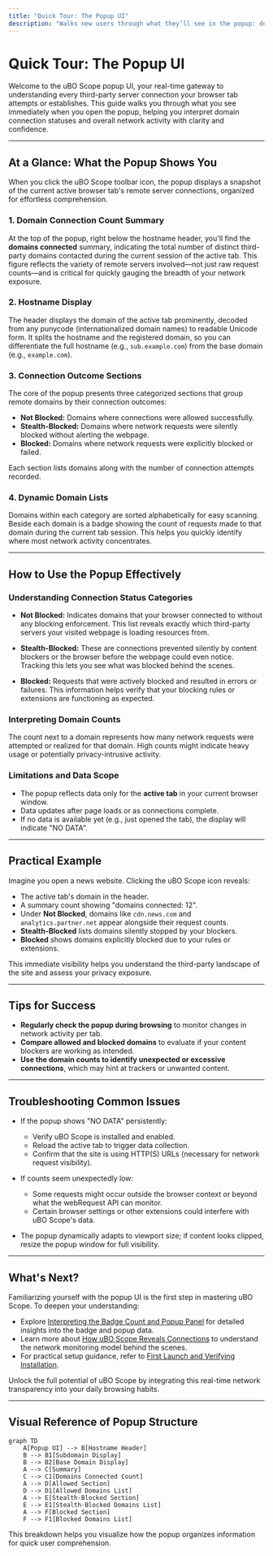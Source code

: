 ```yaml
---
title: "Quick Tour: The Popup UI"
description: "Walks new users through what they’ll see in the popup: domain connection status, categorized lists by allowed/stealth-blocked/blocked state, and overall badge numbers. Outlines where to find and understand summary statistics at a glance."
---
```


# Quick Tour: The Popup UI

Welcome to the uBO Scope popup UI, your real-time gateway to understanding every third-party server connection your browser tab attempts or establishes. This guide walks you through what you see immediately when you open the popup, helping you interpret domain connection statuses and overall network activity with clarity and confidence.

---

## At a Glance: What the Popup Shows You

When you click the uBO Scope toolbar icon, the popup displays a snapshot of the current active browser tab's remote server connections, organized for effortless comprehension.

### 1. Domain Connection Count Summary

At the top of the popup, right below the hostname header, you'll find the **domains connected** summary, indicating the total number of distinct third-party domains contacted during the current session of the active tab. This figure reflects the variety of remote servers involved—not just raw request counts—and is critical for quickly gauging the breadth of your network exposure.

### 2. Hostname Display

The header displays the domain of the active tab prominently, decoded from any punycode (internationalized domain names) to readable Unicode form. It splits the hostname and the registered domain, so you can differentiate the full hostname (e.g., `sub.example.com`) from the base domain (e.g., `example.com`).

### 3. Connection Outcome Sections

The core of the popup presents three categorized sections that group remote domains by their connection outcomes:

- **Not Blocked:** Domains where connections were allowed successfully.
- **Stealth-Blocked:** Domains where network requests were silently blocked without alerting the webpage.
- **Blocked:** Domains where network requests were explicitly blocked or failed.

Each section lists domains along with the number of connection attempts recorded.

### 4. Dynamic Domain Lists

Domains within each category are sorted alphabetically for easy scanning. Beside each domain is a badge showing the count of requests made to that domain during the current tab session. This helps you quickly identify where most network activity concentrates.

---

## How to Use the Popup Effectively

### Understanding Connection Status Categories

- **Not Blocked:** Indicates domains that your browser connected to without any blocking enforcement. This list reveals exactly which third-party servers your visited webpage is loading resources from.

- **Stealth-Blocked:** These are connections prevented silently by content blockers or the browser before the webpage could even notice. Tracking this lets you see what was blocked behind the scenes.

- **Blocked:** Requests that were actively blocked and resulted in errors or failures. This information helps verify that your blocking rules or extensions are functioning as expected.

### Interpreting Domain Counts

The count next to a domain represents how many network requests were attempted or realized for that domain. High counts might indicate heavy usage or potentially privacy-intrusive activity.

### Limitations and Data Scope

- The popup reflects data only for the **active tab** in your current browser window.
- Data updates after page loads or as connections complete.
- If no data is available yet (e.g., just opened the tab), the display will indicate "NO DATA".

---

## Practical Example

Imagine you open a news website. Clicking the uBO Scope icon reveals:

- The active tab's domain in the header.
- A summary count showing "domains connected: 12".
- Under **Not Blocked**, domains like `cdn.news.com` and `analytics.partner.net` appear alongside their request counts.
- **Stealth-Blocked** lists domains silently stopped by your blockers.
- **Blocked** shows domains explicitly blocked due to your rules or extensions.

This immediate visibility helps you understand the third-party landscape of the site and assess your privacy exposure.

---

## Tips for Success

- **Regularly check the popup during browsing** to monitor changes in network activity per tab.
- **Compare allowed and blocked domains** to evaluate if your content blockers are working as intended.
- **Use the domain counts to identify unexpected or excessive connections**, which may hint at trackers or unwanted content.

---

## Troubleshooting Common Issues

- If the popup shows "NO DATA" persistently:
  - Verify uBO Scope is installed and enabled.
  - Reload the active tab to trigger data collection.
  - Confirm that the site is using HTTP(S) URLs (necessary for network request visibility).

- If counts seem unexpectedly low:
  - Some requests might occur outside the browser context or beyond what the webRequest API can monitor.
  - Certain browser settings or other extensions could interfere with uBO Scope's data.

- The popup dynamically adapts to viewport size; if content looks clipped, resize the popup window for full visibility.

---

## What's Next?

Familiarizing yourself with the popup UI is the first step in mastering uBO Scope. To deepen your understanding:

- Explore [Interpreting the Badge Count and Popup Panel](../guides/core-workflows/interpreting-badge-popup) for detailed insights into the badge and popup data.
- Learn more about [How uBO Scope Reveals Connections](../overview/core-concepts-architecture/network-visibility-model) to understand the network monitoring model behind the scenes.
- For practical setup guidance, refer to [First Launch and Verifying Installation](../../getting-started/setup-overview/first-launch).

Unlock the full potential of uBO Scope by integrating this real-time network transparency into your daily browsing habits.

---

## Visual Reference of Popup Structure

```mermaid
graph TD
    A[Popup UI] --> B[Hostname Header]
    B --> B1[Subdomain Display]
    B --> B2[Base Domain Display]
    A --> C[Summary]
    C --> C1[Domains Connected Count]
    A --> D[Allowed Section]
    D --> D1[Allowed Domains List]
    A --> E[Stealth-Blocked Section]
    E --> E1[Stealth-Blocked Domains List]
    A --> F[Blocked Section]
    F --> F1[Blocked Domains List]
```

This breakdown helps you visualize how the popup organizes information for quick user comprehension.
